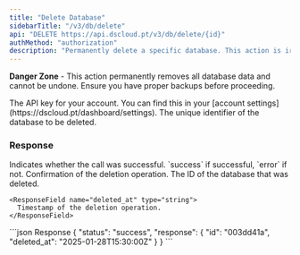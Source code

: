 ```yaml
---
title: "Delete Database"
sidebarTitle: "/v3/db/delete"
api: "DELETE https://api.dscloud.pt/v3/db/delete/{id}"
authMethod: "authorization"
description: "Permanently delete a specific database. This action is irreversible and will immediately terminate all connections."
---
```


<Warning> **Danger Zone** - This action permanently removes all database data and cannot be undone. Ensure you have proper backups before proceeding. </Warning>

<ParamField header="Authorization" type="string" placeholder="API KEY" required>
  The API key for your account. You can find this in your [account settings](https://dscloud.pt/dashboard/settings).
</ParamField>

<ParamField name="id" type="string" urlParam required>
  The unique identifier of the database to be deleted.
</ParamField>

### Response

<ResponseField name="status" type="string">
  Indicates whether the call was successful. `success` if successful, `error` if not.
</ResponseField>

<ResponseField name="response" type="array">
  Confirmation of the deletion operation.

  <Expandable title="response Details">
    <ResponseField name="id" type="string">
      The ID of the database that was deleted.
    </ResponseField>

    <ResponseField name="deleted_at" type="string">
      Timestamp of the deletion operation.
    </ResponseField>
  </Expandable>
</ResponseField>

<ResponseExample>
  ```json Response
  {
    "status": "success",
    "response": {
      "id": "003dd41a",
      "deleted_at": "2025-01-28T15:30:00Z"
    }
  }
  ```
  </ResponseExample>